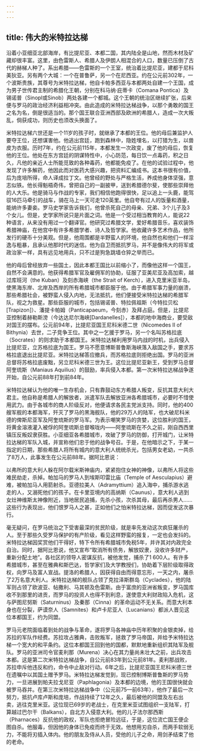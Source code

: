 ```yaml
---
---
---
```

title: 伟大的米特拉达梯
---




沿着小亚细亚北部海岸，有比提尼亚、本都二国，其内陆全是山地，然而木材及矿藏却很丰富。这里，由色雷斯人、希腊人及伊朗人相混合的人口，数量已压倒了古代的赫梯人种了。系出希腊——色雷斯的一个王室，统治着比提尼亚，建都于尼科美狄亚。另有两个大城：一个在普鲁萨，另一个在尼西亚。约在公元前302年，一个波斯贵族，其尊号为米特拉达梯，他自卡帕多西亚与本都两处自建一个王国，成为男子世传君主制的希腊化王朝，分别在科马纳·庇蒂卡（Comana Pontica）及锡诺普（Sinopl或Sinob）两处各建一个都城。这个王朝的统治区继续扩张，后来便与罗马的政治经济利益相冲突。由此造成的米特拉达梯战争，以那个勇敢的国王之名为名，倒是很适当的。那个国王联合亚洲西部及欧洲的希腊人，造成一次大叛乱，倘获成功，则历史也须改头换面了。

米特拉达梯六世还是一个11岁的孩子时，就继承了本都的王位。他的母后兼监护人要夺王位，还想谋害他。他逃出宫廷，跑到森林中，隐姓埋名，以打猎为生，以兽皮为衣服。历时7年，约在公元前115年，本都发生一次政变，废了他的母后，恢复他的王位。他处在东方宫廷的阴谋特性中，小心防范，每日饮一点毒药，积之日久，凡他的亲近人士所能觅致的各种毒药，他都能免疫了。在他的试验过程中，他发现了许多解药，他因此而对医药大感兴趣，把资料汇编成书。这本书很有价值，后为庞培所得，命人译成拉丁文。他曾经的野处与严格生活，养成他身体坚强，意志似铁。他长得魁梧奇伟，曾把自己的一副披甲，送到希腊德尔斐，使那些崇拜他的人大乐。他是骑马与作战的专家，我们相信他跑得很快，足以追上一头鹿，能驾驭16匹马牵引的战车，骑在马上一天可走120英里。他自夸有过人的饭量和酒量，能纳许多妻妾。罗马史学家告诉我们，他曾杀死自己的母亲、兄弟、3个儿子及3个女儿。但是，史学家所说只是片面之词。他是一个受过相当教育的人，能说22种语言，从来没有用过一个翻译官。他研究过希腊文学，爱好希腊音乐，喜欢装饰希腊神庙，在他宫中有许多希腊学者、诗人及哲学家。他收藏许多艺术作品，他所发行的硬币十分美观。但是，他周围都是半野蛮人的环境，他自然也和他们一样淫逸与粗暴，且承认他那时代的迷信。他为自卫而抵抗罗马，并不是像伟大的将军或政治家一样，具有远见地用兵，只不过是狗急跳墙仓猝之举而已。

他的母后曾经放弃一些国土，因此本都王国比以前缩小了，而像他这样一个国王，自然不会满意的。他获得希腊军官及雇佣军的协助，征服了亚美尼亚及高加索，越过库班河（the Kuban）及刻赤海峡（the Strait of Kerch），进入克里米亚半岛，使黑海东岸、北岸及西岸的所有希腊城市都臣服于他。由于希腊军事力量的崩溃，那些希腊社会，被野蛮人侵入内地，无法抵抗，他们便接受米特拉达梯的希腊军队，视之为救星。那些臣服的城市，包括锡诺普、特拉佩祖斯（今特拉贝松[Trapizon]）、潘提卡帕姆（Panticapaeum，今刻赤）及拜占庭。但是，比提尼亚控制着赫勒斯滂（今达达尼尔海峡[Dardanelles]），本都的地中海商业，要受敌对国王的摆布。公元前94年，比提尼亚国王尼科米德二世（Nicomedes II of Bithynia）去世，二子竞争王位。其中之一乞援于罗马，另一个名叫苏格拉底（Socrates）的则求助于本都国王。米特拉达梯利用罗马内战的时机，出兵侵入比提尼亚，立苏格拉底为国王。罗马不愿意博斯普鲁斯海峡落入敌国之手，要求苏格拉底退出比提尼亚。米特拉达梯答应撤兵，而苏格拉底则拒绝出国。罗马的亚洲总督将苏格拉底废黜，另立尼科米德三世为王。这位比提尼亚新王，受到罗马总督阿奎琉斯（Maniaus Aquilius）的鼓励，率兵侵入本都。第一次米特拉达梯战争遂开始，自公元前88年打到前84年。

米特拉达梯认为他的唯一生存机会，只有靠鼓动东方希腊人叛变，反抗其意大利大君主。他自称是希腊人的解放者，派遣军队去解放亚洲各希腊城市，必要时不惜使用武力。由于各城市的商人阶级反对，他便请求各民主党派支持。同时，他的400艘军舰的本都海军，歼灭了罗马的黑海舰队，他的29万人的陆军，也大破尼科米德的俾斯尼亚军及阿奎琉斯的罗马军。为表示嘲笑罗马的贪婪，这位胜利的国王，将黄金溶液灌入被俘的阿奎琉斯总督喉咙内——阿奎琉斯在不久之前，刚自西西里镇压反叛奴隶获胜。小亚细亚各希腊城市，攻破了罗马的防御，打开城门，让米特拉达梯的军队入城，并宣称他们忠于他的战争号召。于是，在他暗示之下，于某一指定的日期，那些希腊人将所有城内的意大利人统统杀光，包括男女老幼，一共杀了8万人，此事发生在公元前88年。据阿比恩说：

以弗所的意大利人躲在阿尔载米斯神庙内，紧紧抱住女神的神像，以弗所人将这些难民劫走，杀掉。帕加马的罗马人到埃斯叩雷比庙（Temple of Aesculapius）避难，被帕加马人用箭射杀。亚德拉美人（Adramyttium）追入海中，捕杀游水逃走的人，又溺死他们的孩子。在卡里亚境内的高纳斯（Caunus），意大利人逃到女灶神维斯太神像附近，当地居民追捕，先杀小孩，次杀其母，最后再杀男人……这些行为表现出，他们恨罗马人之甚，正如他们之怕米特拉达梯，因而促发这次暴行。



毫无疑问，在罗马统治之下受害最深的贫民阶级，就是率先发动这次疯狂屠杀的人。至于那些久受罗马保护的有产阶级，看见这样野蛮的报复，一定也会发抖的。米特拉达梯因奖赏他们干得好，特下令所有希腊城市免税5年，并许其对内政完全自治。同时，据阿比恩说，他又宣布“取消所有债务，解放奴隶，没收许多财产，重新分配土地”。各社区的领导人密谋反抗，被他发觉，捕杀了1 600人。有许多希腊城市，甚至在雅典和斯巴达，哲学家们及大学教授们，协助着下层阶级取得政权，向罗马及富人宣战。提洛的希腊人，因获得自由而得意忘形，一天之内，屠杀了2万名意大利人。米特拉达梯的舰队占领了克拉泽斯群岛（Cyclades），他的陆军则占领了欧波亚、帖撒利、马其顿及色雷斯。由于富庶的亚洲省叛变，罗马国库收不到那里的进贡，而罗马的投资人也得不到利息，遂使意大利财政陷入危机，这与萨图尼努斯（Saturninus）及秦那（Cinna）的革命运动不无关系。而意大利本身也在分裂，萨谟奈人（Samnites）和卢卡尼亚人（Lucanians）都派人晋见这位本都国王，约为同盟。

罗马元老院面临着到处的战争与革命，遂将罗马各神庙中历年积聚的金银卖掉，给苏拉的军队作经费。苏拉攻占雅典，击败叛军，拯救了罗马帝国，并给予米特拉达梯一个宽大的和平条约。这位本都国王回到他的国都，默默地重新组织其陆军及舰队。罗马的亚洲司令官麦利那（Murena）决心在其力量尚未壮大之前，出兵攻击本都。这是第二次米特拉达梯战争，自公元前83年到公元前81年。麦利那战败，苏拉申斥他违反和约，命令中止敌对行动。6年之后，比提尼亚国王尼科米德三世在遗嘱中以其国土赠予罗马。米特拉达梯发觉到，现已控制博斯普鲁斯的罗马势力，一旦进展到帕夫拉戈尼亚（Paphlagonia）及本都的边境，他的王国很快就会被罗马吞并。在第三次米特拉达梯战争中（公元前75—前63年），他作了最后一次努力，抵抗卢库卢斯和庞培，作战持续了12年之久，最后被他的同盟及左右出卖，逃往克里米亚。这位现已69岁的老战士，在克里米亚试图组织一支陆军，打算越过巴尔干（Balkans），自北方入侵意大利。他的儿子法尔那西斯（Pharnaces）反抗他的政权，军队也拒绝冒险远征，于是，这位流亡国王便企图自杀。他服毒，但因他的身体已免疫而终于无效。他想用刃自杀，而两手软弱无力，不能将刃插入体内。他的朋友及侍从人员，受他的儿子之命，用剑矛结束了他的老命。